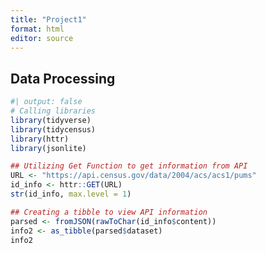 ```yaml
---
title: "Project1"
format: html
editor: source
---
```


## Data Processing

```r
#| output: false
# Calling libraries
library(tidyverse)
library(tidycensus)
library(httr)
library(jsonlite)
```


```r
## Utilizing Get Function to get information from API
URL <- "https://api.census.gov/data/2004/acs/acs1/pums"
id_info <- httr::GET(URL)
str(id_info, max.level = 1)

```

```r
## Creating a tibble to view API information
parsed <- fromJSON(rawToChar(id_info$content))
info2 <- as_tibble(parsed$dataset)
info2
```




